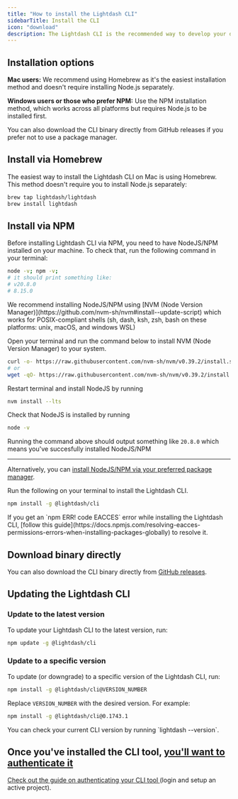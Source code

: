 ```yaml
---
title: "How to install the Lightdash CLI"
sidebarTitle: Install the CLI
icon: "download"
description: The Lightdash CLI is the recommended way to develop your dbt + Lightdash project. It makes development faster and easier, as well as giving you options for building more powerful automation to manage your Lightdash instance.
---
```


## Installation options

**Mac users:** We recommend using Homebrew as it's the easiest installation method and doesn't require installing Node.js separately.

**Windows users or those who prefer NPM:** Use the NPM installation method, which works across all platforms but requires Node.js to be installed first.

You can also download the CLI binary directly from GitHub releases if you prefer not to use a package manager.

## Install via Homebrew

The easiest way to install the Lightdash CLI on Mac is using Homebrew. This method doesn't require you to install Node.js separately:

```bash
brew tap lightdash/lightdash
brew install lightdash
```

## Install via NPM

Before installing Lightdash CLI via NPM, you need to have NodeJS/NPM installed on your machine. To check that, run the following command in your terminal:

```bash
node -v; npm -v;
# it should print something like:
# v20.8.0
# 8.15.0
```

<Accordion title="Don't have NodeJS/NPM installed in your system?">
  We recommend installing NodeJS/NPM using [NVM (Node Version Manager)](https://github.com/nvm-sh/nvm#install--update-script) which works for POSIX-compliant shells (sh, dash, ksh, zsh, bash on these platforms: unix, macOS, and windows WSL)

  Open your terminal and run the command below to install NVM (Node Version Manager) to your system.

  ```bash
  curl -o- https://raw.githubusercontent.com/nvm-sh/nvm/v0.39.2/install.sh | bash
  # or
  wget -qO- https://raw.githubusercontent.com/nvm-sh/nvm/v0.39.2/install.sh | bash
  ```

  Restart terminal and install NodeJS by running

  ```bash
  nvm install --lts
  ```

  Check that NodeJS is installed by running

  ```bash
  node -v
  ```

  Running the command above should output something like `20.8.0` which means you've succesfully installed NodeJS/NPM <Icon icon="party-horn" iconType="solid" />

  ***

  Alternatively, you can [install NodeJS/NPM via your preferred package manager](https://nodejs.org/en/download/package-manager/).
</Accordion>

Run the following on your terminal to install the Lightdash CLI.

```bash
npm install -g @lightdash/cli
```

<Info>
  If you get an `npm ERR! code EACCES` error while installing the Lightdash CLI, [follow this guide](https://docs.npmjs.com/resolving-eacces-permissions-errors-when-installing-packages-globally) to resolve it.
</Info>

## Download binary directly

You can also download the CLI binary directly from [GitHub releases](https://github.com/lightdash/lightdash/releases).

## Updating the Lightdash CLI

### Update to the latest version

To update your Lightdash CLI to the latest version, run:

```bash
npm update -g @lightdash/cli
```

### Update to a specific version

To update (or downgrade) to a specific version of the Lightdash CLI, run:

```bash
npm install -g @lightdash/cli@VERSION_NUMBER
```

Replace `VERSION_NUMBER` with the desired version. For example:

```bash
npm install -g @lightdash/cli@0.1743.1
```

<Info>
  You can check your current CLI version by running `lightdash --version`.
</Info>

## Once you've installed the CLI tool, [you'll want to authenticate it](/guides/cli/cli-authentication)

[Check out the guide on authenticating your CLI tool ](/guides/cli/cli-authentication)(login and setup an active project).